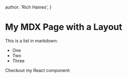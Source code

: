 
  author: 'Rich Haines',
}

# My MDX Page with a Layout

This is a list in markdown:

- One
- Two
- Three

Checkout my React component:

